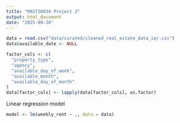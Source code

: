 ```yaml
---
title: "MAST30034 Project 2"
output: html_document
date: "2025-09-20"
---
```


```r
data = read.csv("data/curated/cleaned_real_estate_data_iqr.csv")
data$available_date <- NULL

factor_cols <- c(
  "property_type",
  "agency",
  "available_day_of_week",
  "available_month",
  "available_day_of_month"
)
data[factor_cols] <- lapply(data[factor_cols], as.factor)
```

Linear regression model
```r
model <- lm(weekly_rent ~ ., data = data)
```
